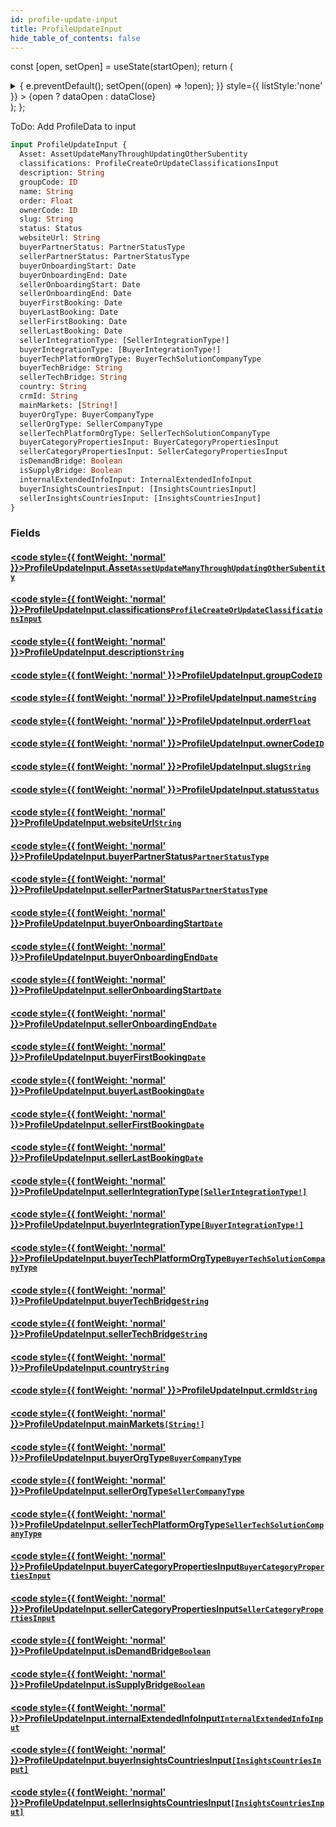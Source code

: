 ```yaml
---
id: profile-update-input
title: ProfileUpdateInput
hide_table_of_contents: false
---
```






const [open, setOpen] = useState(startOpen);
return (
<details {...(open ? { open: true } : {})} className="details" style={{ border:'none', boxShadow:'none', background:'var(--ifm-background-color)' }}>
<summary
onClick={(e) => {
e.preventDefault();
setOpen((open) => !open);
}}
style={{ listStyle:'none' }} >
{open ? dataOpen : dataClose}
</summary>
{open && children}
</details>
);
};

ToDo: Add ProfileData to input

```graphql
input ProfileUpdateInput {
  Asset: AssetUpdateManyThroughUpdatingOtherSubentity
  classifications: ProfileCreateOrUpdateClassificationsInput
  description: String
  groupCode: ID
  name: String
  order: Float
  ownerCode: ID
  slug: String
  status: Status
  websiteUrl: String
  buyerPartnerStatus: PartnerStatusType
  sellerPartnerStatus: PartnerStatusType
  buyerOnboardingStart: Date
  buyerOnboardingEnd: Date
  sellerOnboardingStart: Date
  sellerOnboardingEnd: Date
  buyerFirstBooking: Date
  buyerLastBooking: Date
  sellerFirstBooking: Date
  sellerLastBooking: Date
  sellerIntegrationType: [SellerIntegrationType!]
  buyerIntegrationType: [BuyerIntegrationType!]
  buyerTechPlatformOrgType: BuyerTechSolutionCompanyType
  buyerTechBridge: String
  sellerTechBridge: String
  country: String
  crmId: String
  mainMarkets: [String!]
  buyerOrgType: BuyerCompanyType
  sellerOrgType: SellerCompanyType
  sellerTechPlatformOrgType: SellerTechSolutionCompanyType
  buyerCategoryPropertiesInput: BuyerCategoryPropertiesInput
  sellerCategoryPropertiesInput: SellerCategoryPropertiesInput
  isDemandBridge: Boolean
  isSupplyBridge: Boolean
  internalExtendedInfoInput: InternalExtendedInfoInput
  buyerInsightsCountriesInput: [InsightsCountriesInput]
  sellerInsightsCountriesInput: [InsightsCountriesInput]
}
```

### Fields

#### [<code style={{ fontWeight: 'normal' }}>ProfileUpdateInput.<b>Asset</b></code>](#)<Bullet />[`AssetUpdateManyThroughUpdatingOtherSubentity`](/api/inputs/asset-update-many-through-updating-other-subentity) <Badge class="badge badge--secondary" text="input"/>

>

#### [<code style={{ fontWeight: 'normal' }}>ProfileUpdateInput.<b>classifications</b></code>](#)<Bullet />[`ProfileCreateOrUpdateClassificationsInput`](/api/inputs/profile-create-or-update-classifications-input) <Badge class="badge badge--secondary" text="input"/>

>

#### [<code style={{ fontWeight: 'normal' }}>ProfileUpdateInput.<b>description</b></code>](#)<Bullet />[`String`](/api/scalars/string) <Badge class="badge badge--secondary" text="scalar"/>

>

#### [<code style={{ fontWeight: 'normal' }}>ProfileUpdateInput.<b>groupCode</b></code>](#)<Bullet />[`ID`](/api/scalars/id) <Badge class="badge badge--secondary" text="scalar"/>

>

#### [<code style={{ fontWeight: 'normal' }}>ProfileUpdateInput.<b>name</b></code>](#)<Bullet />[`String`](/api/scalars/string) <Badge class="badge badge--secondary" text="scalar"/>

>

#### [<code style={{ fontWeight: 'normal' }}>ProfileUpdateInput.<b>order</b></code>](#)<Bullet />[`Float`](/api/scalars/float) <Badge class="badge badge--secondary" text="scalar"/>

>

#### [<code style={{ fontWeight: 'normal' }}>ProfileUpdateInput.<b>ownerCode</b></code>](#)<Bullet />[`ID`](/api/scalars/id) <Badge class="badge badge--secondary" text="scalar"/>

>

#### [<code style={{ fontWeight: 'normal' }}>ProfileUpdateInput.<b>slug</b></code>](#)<Bullet />[`String`](/api/scalars/string) <Badge class="badge badge--secondary" text="scalar"/>

>

#### [<code style={{ fontWeight: 'normal' }}>ProfileUpdateInput.<b>status</b></code>](#)<Bullet />[`Status`](/api/enums/status) <Badge class="badge badge--secondary" text="enum"/>

>

#### [<code style={{ fontWeight: 'normal' }}>ProfileUpdateInput.<b>websiteUrl</b></code>](#)<Bullet />[`String`](/api/scalars/string) <Badge class="badge badge--secondary" text="scalar"/>

>

#### [<code style={{ fontWeight: 'normal' }}>ProfileUpdateInput.<b>buyerPartnerStatus</b></code>](#)<Bullet />[`PartnerStatusType`](/api/enums/partner-status-type) <Badge class="badge badge--secondary" text="enum"/>

>

#### [<code style={{ fontWeight: 'normal' }}>ProfileUpdateInput.<b>sellerPartnerStatus</b></code>](#)<Bullet />[`PartnerStatusType`](/api/enums/partner-status-type) <Badge class="badge badge--secondary" text="enum"/>

>

#### [<code style={{ fontWeight: 'normal' }}>ProfileUpdateInput.<b>buyerOnboardingStart</b></code>](#)<Bullet />[`Date`](/api/scalars/date) <Badge class="badge badge--secondary" text="scalar"/>

>

#### [<code style={{ fontWeight: 'normal' }}>ProfileUpdateInput.<b>buyerOnboardingEnd</b></code>](#)<Bullet />[`Date`](/api/scalars/date) <Badge class="badge badge--secondary" text="scalar"/>

>

#### [<code style={{ fontWeight: 'normal' }}>ProfileUpdateInput.<b>sellerOnboardingStart</b></code>](#)<Bullet />[`Date`](/api/scalars/date) <Badge class="badge badge--secondary" text="scalar"/>

>

#### [<code style={{ fontWeight: 'normal' }}>ProfileUpdateInput.<b>sellerOnboardingEnd</b></code>](#)<Bullet />[`Date`](/api/scalars/date) <Badge class="badge badge--secondary" text="scalar"/>

>

#### [<code style={{ fontWeight: 'normal' }}>ProfileUpdateInput.<b>buyerFirstBooking</b></code>](#)<Bullet />[`Date`](/api/scalars/date) <Badge class="badge badge--secondary" text="scalar"/>

>

#### [<code style={{ fontWeight: 'normal' }}>ProfileUpdateInput.<b>buyerLastBooking</b></code>](#)<Bullet />[`Date`](/api/scalars/date) <Badge class="badge badge--secondary" text="scalar"/>

>

#### [<code style={{ fontWeight: 'normal' }}>ProfileUpdateInput.<b>sellerFirstBooking</b></code>](#)<Bullet />[`Date`](/api/scalars/date) <Badge class="badge badge--secondary" text="scalar"/>

>

#### [<code style={{ fontWeight: 'normal' }}>ProfileUpdateInput.<b>sellerLastBooking</b></code>](#)<Bullet />[`Date`](/api/scalars/date) <Badge class="badge badge--secondary" text="scalar"/>

>

#### [<code style={{ fontWeight: 'normal' }}>ProfileUpdateInput.<b>sellerIntegrationType</b></code>](#)<Bullet />[`[SellerIntegrationType!]`](/api/enums/seller-integration-type) <Badge class="badge badge--secondary" text="list"/> <Badge class="badge badge--secondary" text="enum"/>

>

#### [<code style={{ fontWeight: 'normal' }}>ProfileUpdateInput.<b>buyerIntegrationType</b></code>](#)<Bullet />[`[BuyerIntegrationType!]`](/api/enums/buyer-integration-type) <Badge class="badge badge--secondary" text="list"/> <Badge class="badge badge--secondary" text="enum"/>

>

#### [<code style={{ fontWeight: 'normal' }}>ProfileUpdateInput.<b>buyerTechPlatformOrgType</b></code>](#)<Bullet />[`BuyerTechSolutionCompanyType`](/api/enums/buyer-tech-solution-company-type) <Badge class="badge badge--secondary" text="enum"/>

>

#### [<code style={{ fontWeight: 'normal' }}>ProfileUpdateInput.<b>buyerTechBridge</b></code>](#)<Bullet />[`String`](/api/scalars/string) <Badge class="badge badge--secondary" text="scalar"/>

>

#### [<code style={{ fontWeight: 'normal' }}>ProfileUpdateInput.<b>sellerTechBridge</b></code>](#)<Bullet />[`String`](/api/scalars/string) <Badge class="badge badge--secondary" text="scalar"/>

>

#### [<code style={{ fontWeight: 'normal' }}>ProfileUpdateInput.<b>country</b></code>](#)<Bullet />[`String`](/api/scalars/string) <Badge class="badge badge--secondary" text="scalar"/>

>

#### [<code style={{ fontWeight: 'normal' }}>ProfileUpdateInput.<b>crmId</b></code>](#)<Bullet />[`String`](/api/scalars/string) <Badge class="badge badge--secondary" text="scalar"/>

>

#### [<code style={{ fontWeight: 'normal' }}>ProfileUpdateInput.<b>mainMarkets</b></code>](#)<Bullet />[`[String!]`](/api/scalars/string) <Badge class="badge badge--secondary" text="list"/> <Badge class="badge badge--secondary" text="scalar"/>

>

#### [<code style={{ fontWeight: 'normal' }}>ProfileUpdateInput.<b>buyerOrgType</b></code>](#)<Bullet />[`BuyerCompanyType`](/api/enums/buyer-company-type) <Badge class="badge badge--secondary" text="enum"/>

>

#### [<code style={{ fontWeight: 'normal' }}>ProfileUpdateInput.<b>sellerOrgType</b></code>](#)<Bullet />[`SellerCompanyType`](/api/enums/seller-company-type) <Badge class="badge badge--secondary" text="enum"/>

>

#### [<code style={{ fontWeight: 'normal' }}>ProfileUpdateInput.<b>sellerTechPlatformOrgType</b></code>](#)<Bullet />[`SellerTechSolutionCompanyType`](/api/enums/seller-tech-solution-company-type) <Badge class="badge badge--secondary" text="enum"/>

>

#### [<code style={{ fontWeight: 'normal' }}>ProfileUpdateInput.<b>buyerCategoryPropertiesInput</b></code>](#)<Bullet />[`BuyerCategoryPropertiesInput`](/api/inputs/buyer-category-properties-input) <Badge class="badge badge--secondary" text="input"/>

>

#### [<code style={{ fontWeight: 'normal' }}>ProfileUpdateInput.<b>sellerCategoryPropertiesInput</b></code>](#)<Bullet />[`SellerCategoryPropertiesInput`](/api/inputs/seller-category-properties-input) <Badge class="badge badge--secondary" text="input"/>

>

#### [<code style={{ fontWeight: 'normal' }}>ProfileUpdateInput.<b>isDemandBridge</b></code>](#)<Bullet />[`Boolean`](/api/scalars/boolean) <Badge class="badge badge--secondary" text="scalar"/>

>

#### [<code style={{ fontWeight: 'normal' }}>ProfileUpdateInput.<b>isSupplyBridge</b></code>](#)<Bullet />[`Boolean`](/api/scalars/boolean) <Badge class="badge badge--secondary" text="scalar"/>

>

#### [<code style={{ fontWeight: 'normal' }}>ProfileUpdateInput.<b>internalExtendedInfoInput</b></code>](#)<Bullet />[`InternalExtendedInfoInput`](/api/inputs/internal-extended-info-input) <Badge class="badge badge--secondary" text="input"/>

>

#### [<code style={{ fontWeight: 'normal' }}>ProfileUpdateInput.<b>buyerInsightsCountriesInput</b></code>](#)<Bullet />[`[InsightsCountriesInput]`](/api/inputs/insights-countries-input) <Badge class="badge badge--secondary" text="list"/> <Badge class="badge badge--secondary" text="input"/>

>

#### [<code style={{ fontWeight: 'normal' }}>ProfileUpdateInput.<b>sellerInsightsCountriesInput</b></code>](#)<Bullet />[`[InsightsCountriesInput]`](/api/inputs/insights-countries-input) <Badge class="badge badge--secondary" text="list"/> <Badge class="badge badge--secondary" text="input"/>

>
